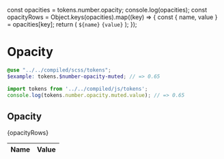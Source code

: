 const opacities = tokens.number.opacity;
console.log(opacities);
const opacityRows = Object.keys(opacities).map((key) => {
  const { name, value } = opacities[key];
  return (
    <tr key={name}>
      <td>
        <code>${name}</code>
      </td>
      <td>
        <code>{value}</code>
      </td>
    </tr>
  );
});

<Meta title="Design/Tokens/Opacity" />

# Opacity

```scss
@use "../../compiled/scss/tokens";
$example: tokens.$number-opacity-muted; // => 0.65
```

```javascript
import tokens from '../../compiled/js/tokens';
console.log(tokens.number.opacity.muted.value); // => 0.65
```

## Opacity

<table>
  <thead>
    <tr>
      <th style={{ width: '10%' }}>Name</th>
      <th>Value</th>
    </tr>
  </thead>
  <tbody>{opacityRows}</tbody>
</table>
